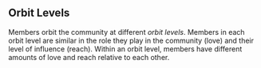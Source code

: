 ## Orbit Levels

Members orbit the community at different _orbit levels_.
Members in each orbit level are similar in the role they play
in the community (love) and their level of influence (reach).
Within an orbit level, members have different amounts of love and reach
relative to each other.
